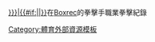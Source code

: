 [[boxrec:{{{id|{{{1|}}}}}}|{{#if:{{{name|}}}|{{{name}}}|{{PAGENAME}}}}]]在[[Boxrec.com|Boxrec]]的拳擊手職業拳擊紀錄<noinclude>[[Category:體育外部資源模板]]</noinclude>